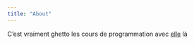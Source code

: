 ```yaml
---
title: "About"
---
```

C'est vraiment ghetto les cours de programmation avec <a href="https://www.linkedin.com/in/menyssacherifaluron/">elle</a> là
